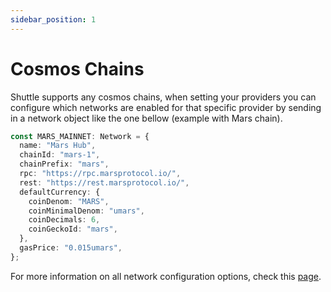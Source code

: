 ```yaml
---
sidebar_position: 1
---
```


# Cosmos Chains

Shuttle supports any cosmos chains, when setting your providers you can configure which networks are enabled for that specific provider by sending in a network object like the one bellow (example with Mars chain).

```ts
const MARS_MAINNET: Network = {
  name: "Mars Hub",
  chainId: "mars-1",
  chainPrefix: "mars",
  rpc: "https://rpc.marsprotocol.io/",
  rest: "https://rest.marsprotocol.io/",
  defaultCurrency: {
    coinDenom: "MARS",
    coinMinimalDenom: "umars",
    coinDecimals: 6,
    coinGeckoId: "mars",
  },
  gasPrice: "0.015umars",
};
```

For more information on all network configuration options, check this [page](../../../api/type-definitions/network).
